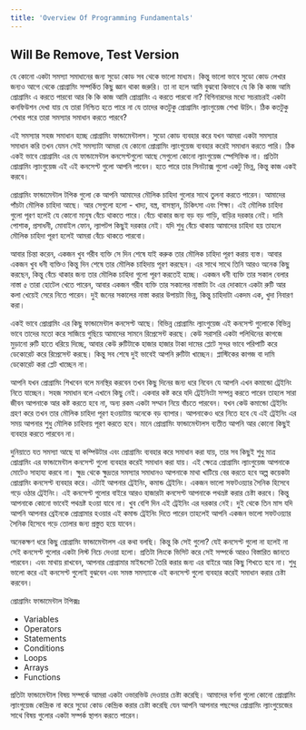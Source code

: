 ```yaml
---
title: 'Overview Of Programming Fundamentals'
---
```


## Will Be Remove, Test Version

যে কোনো একটা সমস্যা সমাধানের জন্য সুডো কোড সব থেকে ভালো মাধ্যম। কিন্তু ভালো ভাবে সুডো কোড লেখার জন্যও আগে থেকে প্রোগ্রামিং সম্পর্কিত কিছু জ্ঞান থাকা জরুরি। তা না হলে আমি বুঝবো কিভাবে যে কি কি কাজ আমি প্রোগ্রামিং এ করতে পারবো আর কি কি কাজ আমি প্রোগ্রামিং এ করতে পারবো না? বিগিনারদের মধ্যে সচরাচরই একটা কনফিউশন দেখা যায় যে তারা নিশ্চিত হতে পারে না যে তাদের কতটুকু প্রোগ্রামিং ল্যাংগুয়েজ শেখা উচিৎ। ঠিক কতটুকু শেখার পরে তারা সমস্যার সমাধান করতে পারবে?

এই সমস্যার সহজ সমাধান হচ্ছে প্রোগ্রামিং ফান্ডামেন্টালস। সুডো কোড ব্যবহার করে যখন আমরা একটা সমস্যার সমাধান করি তখন যেমন সেই সমস্যাটা আমরা যে কোনো প্রোগ্রামিং ল্যাংগুয়েজ ব্যবহার করেই সমাধান করতে পারি। ঠিক একই ভাবে প্রোগ্রামিং এর যে ফান্ডামেন্টাল কনসেপ্টগুলো আছে সেগুলো কোনো ল্যাংগুয়েজ স্পেসিফিক না। প্রতিটা প্রোগ্রামিং ল্যাংগুয়েজ এই এই কনসেপ্ট গুলো আপনি পাবেন। হতে পারে তার সিনট্যাক্স গুলো একটু ভিন্ন, কিন্তু কাজ একই করবে।

প্রোগ্রামিং ফান্ডামেন্টাল টপিক গুলো কে আপনি আমাদের মৌলিক চাহিদা গুলোর সাথে তুলনা করতে পারেন। আমাদের পাঁচটা মৌলিক চাহিদা আছে। আর সেগুলো হলো - খাদ্য, বস্ত্র, বাসস্থান, চিকিৎসা এবং শিক্ষা। এই মৌলিক চাহিদা গুলো পূরণ হলেই যে কোনো মানুষ বেঁচে থাকতে পারে। বেঁচে থাকার জন্য বড় বড় গাড়ি, বাড়ির দরকার নেই। দামি পোশাক, প্রসাধনী, মোবাইল ফোন, ল্যাপটপ কিছুই দরকার নেই। যদি শুধু বেঁচে থাকায় আমাদের চাহিদা হয় তাহলে মৌলিক চাহিদা পূরণ হলেই আমরা বেঁচে থাকতে পারবো।

আবার চিন্তা করেন, একজন খুব গরীব ব্যক্তি সে দিন শেষে যাই করুক তার মৌলিক চাহিদা পূরণ করায় ব্যস্ত। আবার একজন খুব ধনী ব্যক্তিও কিন্তু দিন শেষে তার মৌলিক চাহিদায় পূরণ করছেন। এর সাথে সাথে তিনি আরও অনেক কিছু করছেন, কিন্তু বেঁচে থাকার জন্য তার মৌলিক চাহিদা গুলো পূরণ করতেই হচ্ছে। একজন ধনী ব্যক্তি তার সকাল বেলার নাস্তা ৫ তারা হোটেল খেতে পারেন, আবার একজন গরীব ব্যক্তি তার সকালের নাস্তাটা টং এর দোকানে একটা রুটি আর কলা খেয়েই সেরে নিতে পারেন। দুই জনের সকালের নাস্তা করার উপায়টা ভিন্ন, কিন্তু চাহিদাটা একদম এক, খুদা নিবারণ করা।

একই ভাবে প্রোগ্রামিং এর কিছু ফান্ডামেন্টাল কনসেপ্ট আছে। বিভিন্ন প্রোগ্রামিং ল্যাংগুয়েজ এই কনসেপ্ট গুলোকে বিভিন্ন ভাবে তাদের মতো করে সাজিয়ে গুছিয়ে আমাদের সামনে রিপ্রেসেন্ট করছে। কেউ সরাসরি একটা পলিথিনের কাগজে মুড়ানো রুটি হাতে ধরিয়ে দিচ্ছে, আবার কেউ রুটিটাকে হাজার হাজার টাকা দামের প্লেটে সুন্দর ভাবে পরিপাটি করে ডেকোরেট করে রিপ্রেসেন্ট করছে। কিন্তু সব শেষে দুই ভাবেই আপনি রুটিটা খাচ্ছেন। প্লাস্টিকের কাগজ বা দামি ডেকোরেট করা প্লেট খাচ্ছেন না।

আপনি যখন প্রোগ্রামিং শিখবেন বলে মনস্থির করবেন তখন কিছু দিনের জন্য ধরে নিবেন যে আপনি এখন কমান্ডো ট্রেইনিং নিতে যাচ্ছেন। সহজ সমাধান বলে এখানে কিছু নেই। একবার কষ্ট করে যদি ট্রেইনিংটা সম্পন্ন করতে পারেন তাহলে সারা জীবন আপনাকে আর কষ্ট করতে হবে না, অন্য রকম একটা সম্মান নিয়ে বাঁচতে পারবেন। যখন কেউ কমান্ডো ট্রেইনিং গ্রহণ করে তখন তার মৌলিক চাহিদা পূরণ হওয়াটায় অনেকে বড় ব্যাপার। আপনাকেও ধরে নিতে হবে যে এই ট্রেইনিং এর সময় আপনার শুধু মৌলিক চাহিদায় পূরণ করতে হবে। মানে প্রোগ্রামিং ফান্ডামেন্টালস ব্যতীত আপনি আর কোনো কিছুই ব্যবহার করতে পারবেন না।

দুনিয়াতে যত সমস্যা আছে যা কম্পিউটার এবং প্রোগ্রামিং ব্যবহার করে সমাধান করা যায়, তার সব কিছুই শুধু মাত্র প্রোগ্রামিং এর ফান্ডামেন্টাল কনসেপ্ট গুলো ব্যবহার করেই সমাধান করা যায়। এই ক্ষেত্রে প্রোগ্রামিং ল্যাংগুয়েজ আপনাকে মোটেও সাহায্য করবে না। ক্ষুদ্র থেকে ক্ষুদ্রতর সমস্যার সমাধানও আপনাকে মাথা খাটিয়ে বের করতে হবে অল্প কয়েকটা প্রোগ্রামিং কনসেপ্ট ব্যবহার করে। এটাই আপনার ট্রেইনিং, কমান্ড ট্রেইনিং। একজন ভালো সফটওয়্যার সৈনিক হিসেবে গড়ে ওঠার ট্রেইনিং। এই কনসেপ্ট গুলোর বাইরে আরও হাজারটা কনসেপ্ট আপনাকে পথভ্রষ্ট করার চেষ্টা করবে। কিন্তু আপনাকে কোনো ভাবেই পথভ্রষ্ট হওয়া যাবে না। খুব বেশি দিন এই ট্রেইনিং এর দরকার নেই। দুই থেকে তিন মাস যদি আপনি আপনার ব্রেইনকে প্রোগ্রামার হওয়ার এই কমান্ড ট্রেইনিং দিতে পারেন তাহলেই আপনি একজন ভালো সফটওয়্যার সৈনিক হিসেবে গড়ে তোলার জন্য প্রস্তুত হয়ে যাবেন।

অনেকক্ষণ ধরে কিছু প্রোগ্রামিং ফান্ডামেন্টালস এর কথা বলছি। কিন্তু কি সেই গুলো? যেই কনসেপ্ট গুলো না হলেই না সেই কনসেপ্ট গুলোর একটা লিস্ট নিচে দেওয়া হলো। প্রতিটা লিংকে ভিসিট করে সেই সম্পর্কে আরও বিস্তারিত জানতে পারবেন। এবং মাথায় রাখবেন, আপনার প্রোগ্রামার মাইন্ডসেট তৈরি করার জন্য এর বাইরে আর কিছু শিখতে হবে না। শুধু ভালো করে এই কনসেপ্ট গুলোই বুঝবেন এবং সমস্ত সমস্যাকে এই কনসেপ্ট গুলো ব্যবহার করেই সমাধান করার চেষ্টা করবেন।

প্রোগ্রামিং ফান্ডামেন্টাল টপিক্সঃ

-   Variables
-   Operators
-   Statements
-   Conditions
-   Loops
-   Arrays
-   Functions

প্রতিটা ফান্ডামেন্টাল বিষয় সম্পর্কে আমরা একটা ওভারভিউ দেওয়ার চেষ্টা করেছি। আমাদের বর্ণনা গুলো কোনো প্রোগ্রামিং ল্যাংগুয়েজ কেন্দ্রিক না করে সুডো কোড কেন্দ্রিক করার চেষ্টা করেছি যেন আপনি আপনার পছন্দের প্রোগ্রামিং ল্যাংগুয়েজের সাথে বিষয় গুলোর একটা সম্পর্ক স্থাপন করতে পারেন।
